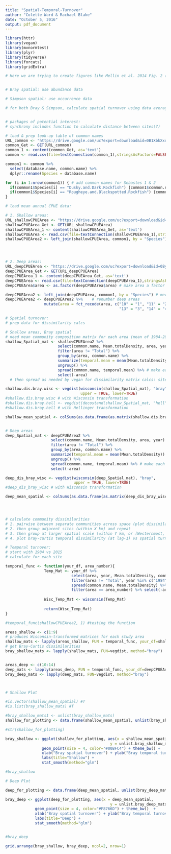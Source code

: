 ```yaml
---
title: "Spatial-Temporal-Turnover"
author: "Colette Ward & Rachael Blake"
date: "October 5, 2016"
output: pdf_document
---
```


```r
library(httr) 
library(vegan)
library(mvnormtest)
library(plyr)
library(tidyverse)
library(forcats)
library(gridExtra)
```


```r

# Here we are trying to create figures like Mellin et al. 2014 Fig. 2 (Temporal turnover vs Spatial turnover)


# Bray spatial: use abundance data

# Simpson spatial: use occurrence data

# for both Bray & Simpson, calculate spatial turnover using data averaged across all years


# packages of potential interest: 
# synchrony includes function to calculate distance between sites(?)

```



```r
# load & prep look-up table of common names
URL_common <- "https://drive.google.com/uc?export=download&id=0B1XbkXxdfD7ubzIzdURzanhfZnc" # this is "trawl_species_control_file.csv"
common_Get <- GET(URL_common)
common_1 <- content(common_Get, as='text')
common <- read.csv(file=textConnection(common_1),stringsAsFactors=FALSE,head=TRUE)

common1 <- common %>%
  select(database.name, common.name) %>%
  dplyr::rename(Species = database.name)

for (i in 1:nrow(common1)) { # add common names for Sebastes 1 & 2
  if(common1$Species[i] == "Dusky.and.Dark.Rockfish") {common1$common.name[i] <- "Sebastes 1"}
  if(common1$Species[i] == "Rougheye.and.Blackspotted.Rockfish") {common1$common.name[i] <- "Sebastes 2"}
}
```


```r

# load mean annual CPUE data:

# 1. Shallow areas:
URL_shallowCPUEArea <- "https://drive.google.com/uc?export=download&id=0By1iaulIAI-uYzBOUFRtZklmX0U" # new data for shallow areas
shallowCPUEArea_Get <- GET(URL_shallowCPUEArea)
shallowCPUEArea_1 <- content(shallowCPUEArea_Get, as='text')
shallowCPUEArea <- read.csv(file=textConnection(shallowCPUEArea_1),stringsAsFactors=FALSE,head=TRUE)
shallowCPUEArea2 <- left_join(shallowCPUEArea, common1, by = "Species") # merge common names onto SPCPUEArea




# 2. Deep areas:
URL_deepCPUEArea <- "https://drive.google.com/uc?export=download&id=0By1iaulIAI-uVF9VWnNPX3Z3S3c"
deepCPUEArea_Get <- GET(URL_deepCPUEArea)
deepCPUEArea_1 <- content(deepCPUEArea_Get, as='text')
deepCPUEArea <- read.csv(file=textConnection(deepCPUEArea_1),stringsAsFactors=FALSE,head=TRUE)
deepCPUEArea$area <- as.factor(deepCPUEArea$area) # make area a factor

deepCPUEArea2 <- left_join(deepCPUEArea, common1, by = "Species") # merge in common names
deepCPUEArea2 <- deepCPUEArea2 %>%    # renumber deep areas
                 mutate(area = fct_recode(area, c("10" = "1", "11" = "2", "12" = "5", 
                                                  "13" = "3", "14" = "4")))


```


```r
# Spatial turnover: 
# prep data for dissimilarity calcs

# Shallow areas, Bray spatial
# need mean community composition matrix for each area (mean of 1984-2015)
shallow_Spatial_mat <- shallowCPUEArea2 %>%
                       select(common.name, Mean.totalDensity, area, year) %>%
                       filter(area != "Total") %>%
                       group_by(area, common.name) %>%
                       summarize(temporal.mean = mean(Mean.totalDensity)) %>%
                       ungroup() %>%
                       spread(common.name, temporal.mean) %>% # make each species a column
                       select(-area)
  # then spread as needed by vegan for dissimilarity matrix calcs: sites as rows, species as columns

shallow.dis.bray.wisc <- vegdist(wisconsin(shallow_Spatial_mat), "bray", 
                                 upper = TRUE, lower=TRUE)
#shallow.dis.bray.wisc # with Wisconsin transformation
#shallow.dis.bray.hell <- vegdist(decostand(shallow_Spatial_mat, "hell"), "bray")
#shallow.dis.bray.hell # with Hellinger transformation

shallow_mean_spatial <- colSums(as.data.frame(as.matrix(shallow.dis.bray.wisc)))/8


# Deep areas
deep_Spatial_mat <- deepCPUEArea2 %>%
                    select(common.name, Mean.totalDensity, area, year) %>%
                    filter(area != "Total") %>%
                    group_by(area, common.name) %>%
                    summarize(temporal.mean = mean(Mean.totalDensity)) %>%
                    ungroup() %>%
                    spread(common.name, temporal.mean) %>% # make each species a column
                    select(-area)

deep_dis_bray_wisc <- vegdist(wisconsin(deep_Spatial_mat), "bray", 
                              upper = TRUE, lower=TRUE)
#deep_dis_bray_wisc # with Wisconsin transformation

deep_mean_spatial <- colSums(as.data.frame(as.matrix(deep_dis_bray_wisc)))/4




# calculate community dissimilarities
# 1. pairwise between separate communities across space (plot dissimilarity vs distance)
# 2. then group adjacent sites (within X km) and repeat
# 3. then group at larger spatial scale (within Y km, or [Westernmost, Kodiak, Easternmost]) and repeat
# 4. plot bray-curtis temporal dissimilarity (at lag-1) vs spatial turnover
```

```r
# Temporal turnover:
# start with 1984 vs 2015
# calculate for each site

temporal_func <- function(your_df, area_number){
                 Temp_Mat <- your_df %>%
                             select(area, year, Mean.totalDensity, common.name) %>%
                             filter(area != "Total", year %in% c("1984", "2015")) %>%
                             spread(common.name, Mean.totalDensity) %>%
                             filter(area == area_number) %>% select(-area, -year)
                 
                 Wisc_Temp_Mat <- wisconsin(Temp_Mat)
                 
                 return(Wisc_Temp_Mat)
}

#temporal_func(shallowCPUEArea2, 1) #testing the function

areas_shallow <- c(1:9)
# produces Wisconsin-transformed matrices for each study area
shallow_mats <- lapply(areas_shallow, FUN = temporal_func, your_df=shallowCPUEArea2)   
# get Bray-Curtis dissimilarities
bray_shallow_mats <- lapply(shallow_mats, FUN=vegdist, method="bray")   


areas_deep <- c(10:14)
deep_mats <- lapply(areas_deep, FUN = temporal_func, your_df=deepCPUEArea2)   
bray_deep_mats <- lapply(deep_mats, FUN=vegdist, method="bray") 




```

```r
# Shallow Plot

#is.vector(shallow_mean_spatial) #T
#is.list(bray_shallow_mats) #T

#bray_shallow_mats1 <- unlist(bray_shallow_mats)
shallow_for_plotting <- data.frame(shallow_mean_spatial, unlist(bray_shallow_mats))

#str(shallow_for_plotting)

bray_shallow <- ggplot(shallow_for_plotting, aes(x = shallow_mean_spatial, 
                                              y = unlist.bray_shallow_mats.)) +
                geom_point(size = 4, color="#00BFC4") + theme_bw() +
                xlab("Bray spatial turnover") + ylab("Bray temporal turnover") +
                labs(title="Shallow") + 
                stat_smooth(method="glm")

#bray_shallow

```

```r
# Deep Plot

deep_for_plotting <- data.frame(deep_mean_spatial, unlist(bray_deep_mats))

bray_deep <- ggplot(deep_for_plotting, aes(x = deep_mean_spatial, 
                                              y = unlist.bray_deep_mats.)) +
             geom_point(size = 4, color="#F8766D") + theme_bw()  +
             xlab("Bray spatial turnover") + ylab("Bray temporal turnover") + 
             labs(title="Deep") + 
             stat_smooth(method="glm")


#bray_deep

```

```r
grid.arrange(bray_shallow, bray_deep, ncol=2, nrow=1)

```

